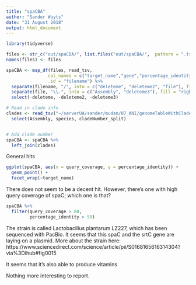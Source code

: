 ```yaml
---
title: "spaCBA"
author: "Sander Wuyts"
date: "31 August 2018"
output: html_document
---
```


```r
library(tidyverse)

files <- str_c("out/spaCBA/", list.files("out/spaCBA/",  pattern = ".tsv")) 
names(files) <- files

spaCBA <- map_df(files, read_tsv,
                col_names = c("target_name","gene","percentage_identity","length","query_coverage"),
                .id = "filename") %>%
  separate(filename, "/", into = c("deleteme", "deleteme2", "file"), fill = "right") %>%
  separate(file, "\\.", into = c("Assembly", "deleteme3"), fill = "right") %>%
  select(-deleteme, -deleteme2, -deleteme3)

# Read in clade info
clades <- read_tsv("~/serverUA/sander/mudan/07_ANI/genomeTableWithClades.tsv")%>%
  select(Assembly, species, cladeNumber_split)


# Add clade number
spaCBA <- spaCBA %>%
  left_join(clades) 
```

General hits

```r
ggplot(spaCBA, aes(x = query_coverage, y = percentage_identity)) +
  geom_point() +
  facet_wrap(~target_name)
```

There does not seem to be a decent hit. However, there's one with high query coverage of spaC; which one is that?

```r
spaCBA %>% 
  filter(query_coverage > 80,
         percentage_identity > 50)


```

The strain is called Lactobacillus plantarum LZ227, which has been sequenced with PacBio. It seems that this spaC and the srtC gene are laying on a plasmid. 
More about the strain here:
https://www.sciencedirect.com/science/article/pii/S0168165616314304?via%3Dihub#fig0015

It seems that it's also able to produce vitamins


Nothing more interesting to report.



